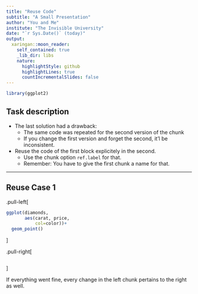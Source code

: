 ```yaml
---
title: "Reuse Code"
subtitle: "A Small Presentation"
author: "You and Me"
institute: "The Invisible University"
date: "`r Sys.Date()` (today)"
output:
  xaringan::moon_reader:
    self_contained: true
    _lib_dir: libs
    nature:
      highlightStyle: github
      highlightLines: true
      countIncrementalSlides: false
---
```


```r
library(ggplot2)
```


## Task description

* The last solution had a drawback:
  - The same code was repeated for the second version of the chunk
  - If you change the first version and forget the second, it'l be inconsistent.
* Reuse the code of the first block explicitely in the second.
  - Use the chunk option `ref.label` for that.
  - Remember: You have to give the first chunk a name for that.

---

## Reuse Case 1

.pull-left[
```r
ggplot(diamonds,
       aes(carat, price, 
           col=color))+
  geom_point()
```
]

.pull-right[
```r
```
]

If everything went fine, every change in the left chunk pertains to the right as well.